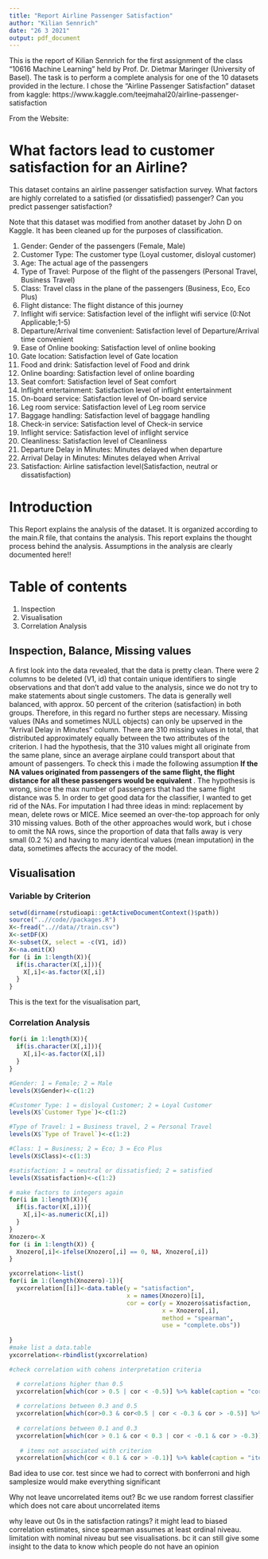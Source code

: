 ```yaml
---
title: "Report Airline Passenger Satisfaction"
author: "Kilian Sennrich"
date: "26 3 2021"
output: pdf_document
---
```


This is the report of Kilian Sennrich for the first assignment of the class "10616 Machine Learning" held by Prof. Dr. Dietmar Maringer (University of Basel). The task is to perform a complete analysis for one of the 10 datasets provided in the lecture. I chose the "Airline Passenger Satisfaction" dataset from kaggle: https://www.kaggle.com/teejmahal20/airline-passenger-satisfaction

From the Website:

# What factors lead to customer satisfaction for an Airline?

This dataset contains an airline passenger satisfaction survey. What factors are highly correlated to a satisfied (or dissatisfied) passenger? Can you predict passenger satisfaction?

Note that this dataset was modified from another dataset by John D on Kaggle. It has been cleaned up for the purposes of classification.

1. Gender: Gender of the passengers (Female, Male)
2. Customer Type: The customer type (Loyal customer, disloyal customer)
3. Age: The actual age of the passengers
4. Type of Travel: Purpose of the flight of the passengers (Personal Travel, Business Travel)
5. Class: Travel class in the plane of the passengers (Business, Eco, Eco Plus)
6. Flight distance: The flight distance of this journey
7. Inflight wifi service: Satisfaction level of the inflight wifi service (0:Not Applicable;1-5)
8. Departure/Arrival time convenient: Satisfaction level of Departure/Arrival time convenient
9. Ease of Online booking: Satisfaction level of online booking
10. Gate location: Satisfaction level of Gate location
11. Food and drink: Satisfaction level of Food and drink
12. Online boarding: Satisfaction level of online boarding
13. Seat comfort: Satisfaction level of Seat comfort
14. Inflight entertainment: Satisfaction level of inflight entertainment
15. On-board service: Satisfaction level of On-board service
16. Leg room service: Satisfaction level of Leg room service
17. Baggage handling: Satisfaction level of baggage handling
18. Check-in service: Satisfaction level of Check-in service
19. Inflight service: Satisfaction level of inflight service
20. Cleanliness: Satisfaction level of Cleanliness
21. Departure Delay in Minutes: Minutes delayed when departure
22. Arrival Delay in Minutes: Minutes delayed when Arrival
23. Satisfaction: Airline satisfaction level(Satisfaction, neutral or dissatisfaction)

# Introduction

This Report explains the analysis of the dataset. It is organized according to the main.R file, that contains the analysis. This report explains the thought process behind the analysis. Assumptions in the analysis are clearly documented here!!

# Table of contents

1. Inspection
2. Visualisation
3. Correlation Analysis



## Inspection, Balance, Missing values

A first look into the data revealed, that the data is pretty clean. There were 2 columns to be deleted (V1, id) that contain unique identifiers to single observations and that don't add value to the analysis, since we do not try to make statements about single customers. 
The data is generally well balanced, with approx. 50 percent of the criterion (satisfaction) in both groups. Therefore, in this regard no further steps are necessary.
Missing values (NAs and sometimes NULL objects) can only be upserved in the "Arrival Delay in Minutes" column. There are 310 missing values in total, that distributed approximately equally between the two attributes of the criterion. I had the hypothesis, that the 310 values might all originate from the same plane, since an average airplane could transport about that amount of passengers. To check this i made the following assumption **If the NA values originated from passengers of the same flight, the flight distance for all these passengers would be equivalent **. The hypothesis is wrong, since the max number of passengers that had the same flight distance was 5. 
In order to get good data for the classifier, I wanted to get rid of the NAs. For imputation I had three ideas in mind: replacement by mean, delete rows or MICE. Mice seemed an over-the-top approach for only 310 missing values. Both of the other approaches would work, but i chose to omit the NA rows, since the proportion of data that falls away is very small (0.2 %) and having to many identical values (mean imputation) in the data, sometimes affects the accuracy of the model.

## Visualisation

### Variable by Criterion

```r
setwd(dirname(rstudioapi::getActiveDocumentContext()$path))
source("..//code//packages.R")
X<-fread("..//data//train.csv")
X<-setDF(X)
X<-subset(X, select = -c(V1, id))
X<-na.omit(X)
for (i in 1:length(X)){
  if(is.character(X[,i])){
    X[,i]<-as.factor(X[,i])
  }
}

```


\begin{figure}
    \includegraphics[width=.24\textwidth]{..//plots//plot1.jpg}\hfill
    \includegraphics[width=.24\textwidth]{..//plots//plot2.jpg}\hfill
    \includegraphics[width=.24\textwidth]{..//plots//plot4.jpg}\hfill
    \includegraphics[width=.24\textwidth]{..//plots//plot5.jpg}\hfill
    \caption{Vizualisation of all nominal variables by criterion}\label{fig:foobar}
\end{figure}

\hfill\break
\hfill\break

\begin{figure}
    \includegraphics[width=.24\textwidth]{..//plots//plot7.jpg}\hfill
    \includegraphics[width=.24\textwidth]{..//plots//plot8.jpg}\hfill
    \includegraphics[width=.24\textwidth]{..//plots//plot9.jpg}\hfill
    \includegraphics[width=.24\textwidth]{..//plots//plot10.jpg}\hfill
    \includegraphics[width=.24\textwidth]{..//plots//plot11.jpg}\hfill
    \includegraphics[width=.24\textwidth]{..//plots//plot12.jpg}\hfill
    \includegraphics[width=.24\textwidth]{..//plots//plot13.jpg}\hfill
    \includegraphics[width=.24\textwidth]{..//plots//plot14.jpg}\hfill
    \includegraphics[width=.24\textwidth]{..//plots//plot15.jpg}\hfill
    \includegraphics[width=.24\textwidth]{..//plots//plot16.jpg}\hfill
    \includegraphics[width=.24\textwidth]{..//plots//plot17.jpg}\hfill
    \includegraphics[width=.24\textwidth]{..//plots//plot18.jpg}\hfill
    \includegraphics[width=.24\textwidth]{..//plots//plot19.jpg}\hfill
    \includegraphics[width=.24\textwidth]{..//plots//plot20.jpg}\hfill
    \caption{Vizualisation of all ordinal variables by criterion}\label{fig:foobar}
\end{figure}

\begin{figure}
    \includegraphics[width=.24\textwidth]{..//plots//plot3.jpg}\hfill
    \includegraphics[width=.24\textwidth]{..//plots//plot6.jpg}\hfill
    \includegraphics[width=.24\textwidth]{..//plots//plot21.jpg}\hfill
    \includegraphics[width=.24\textwidth]{..//plots//plot22.jpg}\hfill
    \caption{Vizualisation of all intervall variables by criterion}\label{fig:foobar}
\end{figure}

This is the text for the visualisation part,

### Correlation Analysis

\begin{figure}
  \includegraphics{..//plots//heatmap.jpg}
  \caption{The darker the color, the more significant the correlation. The correlation-coefficient is spearmans rho. Be careful with interpretation since there were nominal variables in there!}\label{fig:foobar}
\end{figure}

```r
for(i in 1:length(X)){
  if(is.character(X[,i])){
    X[,i]<-as.factor(X[,i])
  }
}

#Gender: 1 = Female; 2 = Male
levels(X$Gender)<-c(1:2)

#Customer Type: 1 = disloyal Customer; 2 = Loyal Customer
levels(X$`Customer Type`)<-c(1:2)

#Type of Travel: 1 = Business travel, 2 = Personal Travel
levels(X$`Type of Travel`)<-c(1:2)

#Class: 1 = Business; 2 = Eco; 3 = Eco Plus                               
levels(X$Class)<-c(1:3)

#satisfaction: 1 = neutral or dissatisfied; 2 = satisfied
levels(X$satisfaction)<-c(1:2)

# make factors to integers again
for(i in 1:length(X)){
  if(is.factor(X[,i])){
    X[,i]<-as.numeric(X[,i])
  }
}
Xnozero<-X
for (i in 1:length(X)) {
  Xnozero[,i]<-ifelse(Xnozero[,i] == 0, NA, Xnozero[,i])
}

yxcorrelation<-list()
for(i in 1:(length(Xnozero)-1)){
  yxcorrelation[[i]]<-data.table(y = "satisfaction",
                                 x = names(Xnozero)[i],
                                 cor = cor(y = Xnozero$satisfaction,
                                           x = Xnozero[,i],
                                           method = "spearman",
                                           use = "complete.obs"))
 
}
#make list a data.table
yxcorrelation<-rbindlist(yxcorrelation)

#check correlation with cohens interpretation criteria

  # correlations higher than 0.5
  yxcorrelation[which(cor > 0.5 | cor < -0.5)] %>% kable(caption = "correlations higher than +-0.5")
    
  # correlations between 0.3 and 0.5
  yxcorrelation[which(cor>0.3 & cor<0.5 | cor < -0.3 & cor > -0.5)] %>% kable(caption = "correlations between +-0.3 and +-0.5")
    
  # correlations between 0.1 and 0.3
  yxcorrelation[which(cor > 0.1 & cor < 0.3 | cor < -0.1 & cor > -0.3)] %>% kable(caption = "correlations between +-0.1 and +-0.3")
  
   # items not associated with criterion
  yxcorrelation[which(cor < 0.1 & cor > -0.1)] %>% kable(caption = "items not associated with criterion (-0.1 and 0.1)")
```

Bad idea to use cor. test since we had to correct with bonferroni and high samplesize would make everything significant 

Why not leave uncorrelated items out?
Bc we use random forrest classifier which does not care about uncorrelated items

why leave out 0s in the satisfaction ratings? it might lead to biased correlation estimates, since spearman assumes at least ordinal niveau. limitation with nominal niveau but see visualisations. 
bc it can still give some insight to the data to know which people do not have an opinion
